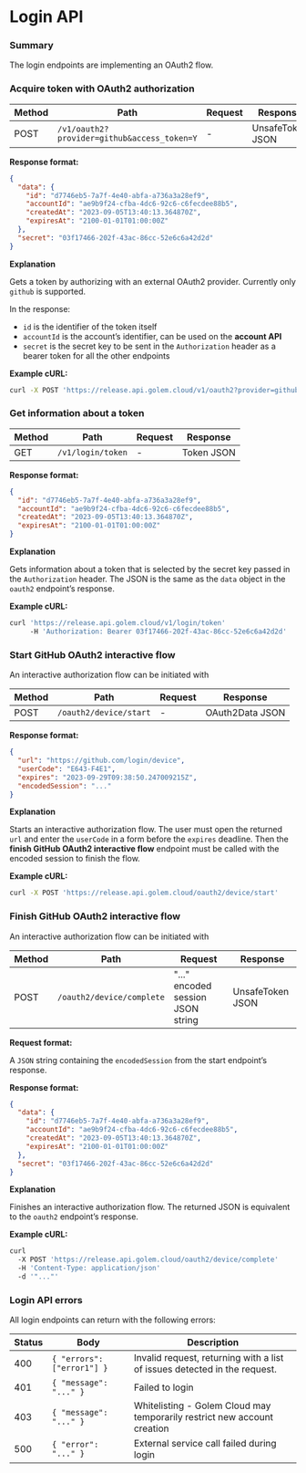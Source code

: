 # Login API

### Summary

The login endpoints are implementing an OAuth2 flow.

### Acquire token with OAuth2 authorization

| Method | Path | Request | Response |
| --- | --- | --- | --- |
| POST | `/v1/oauth2?provider=github&access_token=Y` | - | UnsafeToken JSON |

**Response format:**

```json
{
  "data": {
    "id": "d7746eb5-7a7f-4e40-abfa-a736a3a28ef9",
    "accountId": "ae9b9f24-cfba-4dc6-92c6-c6fecdee88b5",
    "createdAt": "2023-09-05T13:40:13.364870Z",
    "expiresAt": "2100-01-01T01:00:00Z"
  },
  "secret": "03f17466-202f-43ac-86cc-52e6c6a42d2d"
}
```

**Explanation**

Gets a token by authorizing with an external OAuth2 provider. Currently only `github` is supported. 

In the response:

- `id` is the identifier of the token itself
- `accountId` is the account’s identifier, can be used on the **account API**
- `secret` is the secret key to be sent in the `Authorization` header as a bearer token for all the other endpoints

**Example cURL:**

```bash
curl -X POST 'https://release.api.golem.cloud/v1/oauth2?provider=github&access_token=github-access-token'
```

### Get information about a token

| Method | Path | Request | Response |
| --- | --- | --- | --- |
| GET | `/v1/login/token` | - | Token JSON |

**Response format:**

```json
{
  "id": "d7746eb5-7a7f-4e40-abfa-a736a3a28ef9",
  "accountId": "ae9b9f24-cfba-4dc6-92c6-c6fecdee88b5",
  "createdAt": "2023-09-05T13:40:13.364870Z",
  "expiresAt": "2100-01-01T01:00:00Z"
}
```

**Explanation**

Gets information about a token that is selected by the secret key passed in the `Authorization` header. The JSON is the same as the `data` object in the `oauth2` endpoint’s response.

**Example cURL:**

```bash
curl 'https://release.api.golem.cloud/v1/login/token'
     -H 'Authorization: Bearer 03f17466-202f-43ac-86cc-52e6c6a42d2d'
```

### Start GitHub OAuth2 interactive flow

An interactive authorization flow can be initiated with 

| Method | Path | Request | Response |
| --- | --- | --- | --- |
| POST | `/oauth2/device/start` | - | OAuth2Data JSON |

**Response format:**

```json
{
  "url": "https://github.com/login/device",
  "userCode": "E643-F4E1",
  "expires": "2023-09-29T09:38:50.247009215Z",
  "encodedSession": "..."
}
```

**Explanation**

Starts an interactive authorization flow. The user must open the returned `url` and enter the `userCode` in a form before the `expires` deadline. Then the **finish GitHub OAuth2 interactive flow** endpoint must be called with the encoded session to finish the flow.

**Example cURL:**

```bash
curl -X POST 'https://release.api.golem.cloud/oauth2/device/start'
```

### Finish GitHub OAuth2 interactive flow

An interactive authorization flow can be initiated with 

| Method | Path | Request | Response |
| --- | --- | --- | --- |
| POST | `/oauth2/device/complete` | "..." encoded session JSON string | UnsafeToken JSON |

**Request format:**

A `JSON` string containing the `encodedSession` from the start endpoint’s response.

**Response format:**

```json
{
  "data": {
    "id": "d7746eb5-7a7f-4e40-abfa-a736a3a28ef9",
    "accountId": "ae9b9f24-cfba-4dc6-92c6-c6fecdee88b5",
    "createdAt": "2023-09-05T13:40:13.364870Z",
    "expiresAt": "2100-01-01T01:00:00Z"
  },
  "secret": "03f17466-202f-43ac-86cc-52e6c6a42d2d"
}
```

**Explanation**

Finishes an interactive authorization flow. The returned JSON is equivalent to the `oauth2` endpoint’s response.

**Example cURL:**

```bash
curl 
  -X POST 'https://release.api.golem.cloud/oauth2/device/complete'
  -H 'Content-Type: application/json'
  -d '"..."' 
```

### Login API errors

All login endpoints can return with the following errors:

| Status | Body | Description |
| --- | --- | --- |
| 400 | `{ "errors": ["error1"] }` | Invalid request, returning with a list of issues detected in the request. |
| 401 | `{ "message": "..." }` | Failed to login |
| 403 | `{ "message": "..." }` | Whitelisting - Golem Cloud may temporarily restrict new account creation |
| 500 | `{ "error": "..." }` | External service call failed during login |